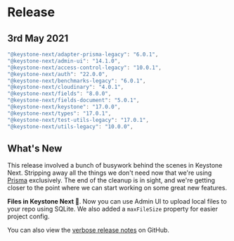
# Release

## 3rd May 2021

```typescript
"@keystone-next/adapter-prisma-legacy": "6.0.1",
"@keystone-next/admin-ui": "14.1.0",
"@keystone-next/access-control-legacy": "10.0.1",
"@keystone-next/auth": "22.0.0",
"@keystone-next/benchmarks-legacy": "6.0.1",
"@keystone-next/cloudinary": "4.0.1",
"@keystone-next/fields": "8.0.0",
"@keystone-next/fields-document": "5.0.1",
"@keystone-next/keystone": "17.0.0",
"@keystone-next/types": "17.0.1",
"@keystone-next/test-utils-legacy": "17.0.1",
"@keystone-next/utils-legacy": "10.0.0",
```

## What's New

This release involved a bunch of busywork behind the scenes in Keystone Next. Stripping away all the things we don't need now that we're using [Prisma](https://www.prisma.io/) exclusively. The end of the cleanup is in sight, and we're getting closer to the point where we can start working on some great new features.

**Files in Keystone Next 📁**. Now you can use Admin UI to upload local files to your repo using SQLite. We also added a `maxFileSize` property for easier project config.

You can also view the [verbose release notes](https://github.com/keystonejs/keystone/releases/tag/2021-05-03) on GitHub.

